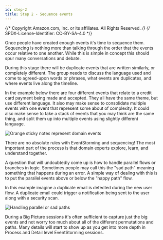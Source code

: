 ```yaml
---
id: step-2
title: Step 2 - Sequence events
---
```


{/* Copyright Amazon.com, Inc. or its affiliates. All Rights Reserved. */}
{/* SPDX-License-Identifier: CC-BY-SA-4.0 */}

Once people have created enough events it's time to sequence them. Sequencing is nothing more than
talking through the order that the events occur relative to one another. While this is simple in
concept this should spur many conversations and debate.

During this stage there will be duplicate events that are written similarly, or completely
different. The group needs to discuss the language used and come to agreed-upon words or phrases,
what events are duplicates, and where events live along the timeline.

In the example below there are four different events that relate to a credit card payment being made
and accepted. They all have the same theme, but use different language. It also may make sense to
consolidate multiple events with one event that represent some about of complexity. It could also
make sense to take a stack of events that you may think are the same thing, and split them up into
multiple events using slightly different language.

![Orange sticky notes represent domain events](./diagrams/sticky-notes-sequence.svg)

There are no absolute rules with EventStorming and sequencing! The most important part of the
process is that domain experts explore, learn, and understand together.

A question that will undoubtedly come up is how to handle parallel flows or branches in logic.
Sometimes people may call this the "sad path" meaning something that happens during an error. A
simple way of dealing with this is to put the parallel events above or below the "happy path" flow.

In this example imagine a duplicate email is detected during the new user flow. A duplicate email
could trigger a notification being sent to the user along with a security scan.

![Handling parallel or sad paths](./diagrams/sticky-notes-sad-path.svg)

During a Big Picture sessions it's often sufficient to capture just the big events and not worry too
much about all of the different permutations and paths. Many details will start to show up as you
get into more depth in Process and Detail level EventStorming sessions.
